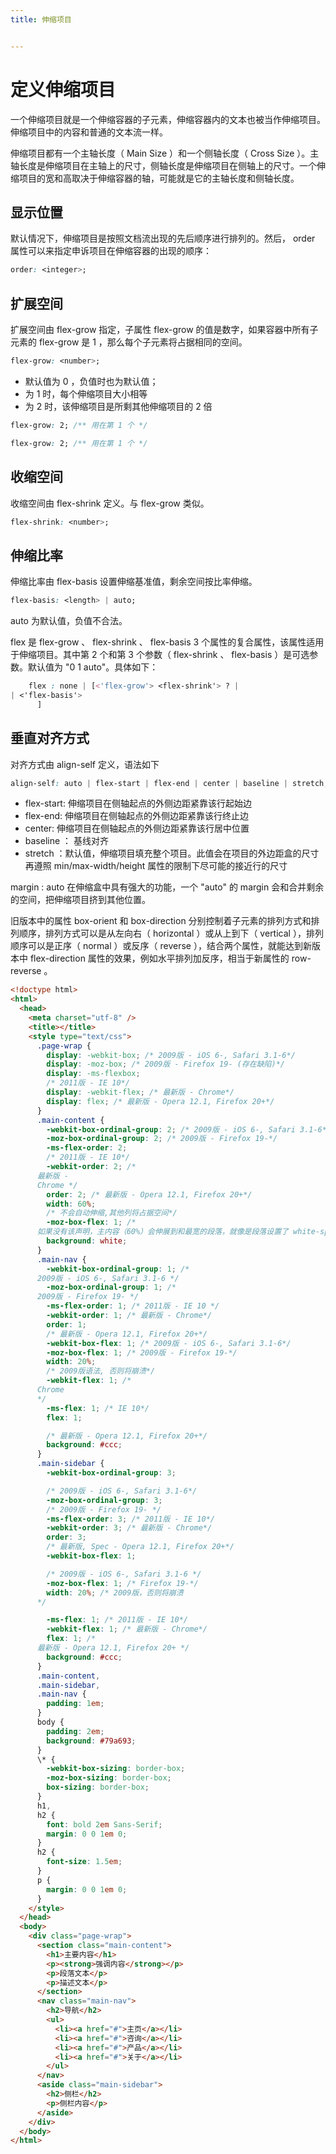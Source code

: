 ```yaml
---
title: 伸缩项目


---
```


# 定义伸缩项目

一个伸缩项目就是一个伸缩容器的子元素，伸缩容器内的文本也被当作伸缩项目。伸缩项目中的内容和普通的文本流一样。

伸缩项目都有一个主轴长度（ Main Size ）和一个侧轴长度（ Cross Size ）。主轴长度是伸缩项目在主轴上的尺寸，侧轴长度是伸缩项目在侧轴上的尺寸。一个伸缩项目的宽和高取决于伸缩容器的轴，可能就是它的主轴长度和侧轴长度。

## 显示位置

默认情况下，伸缩项目是按照文档流出现的先后顺序进行排列的。然后， order 属性可以来指定申诉项目在伸缩容器的出现的顺序：

```css
order: <integer>;
```

## 扩展空间

扩展空间由 flex-grow 指定，子属性 flex-grow 的值是数字，如果容器中所有子元素的 flex-grow 是 1 ，那么每个子元素将占据相同的空间。

```css
flex-grow: <number>;
```

- 默认值为 0 ，负值时也为默认值；
- 为 1 时，每个伸缩项目大小相等
- 为 2 时，该伸缩项目是所剩其他伸缩项目的 2 倍

```css
flex-grow: 2; /** 用在第 1 个 */
```

```css
flex-grow: 2; /** 用在第 1 个 */
```

## 收缩空间

收缩空间由 flex-shrink 定义。与 flex-grow 类似。

```css
flex-shrink: <number>;
```

## 伸缩比率

伸缩比率由 flex-basis 设置伸缩基准值，剩余空间按比率伸缩。

```css
flex-basis: <length> | auto;
```

auto 为默认值，负值不合法。

flex 是 flex-grow 、 flex-shrink 、 flex-basis 3 个属性的复合属性，该属性适用于伸缩项目。其中第 2 个和第 3
个参数（ flex-shrink 、 flex-basis ）是可选参数。默认值为 "0 1 auto"。具体如下：

```css
    flex : none | [<'flex-grow'> <flex-shrink'> ? |
| <'flex-basis'>
      ]
```

## 垂直对齐方式

对齐方式由 align-self 定义，语法如下

```css
align-self: auto | flex-start | flex-end | center | baseline | stretch;
```

- flex-start: 伸缩项目在侧轴起点的外侧边距紧靠该行起始边
- flex-end: 伸缩项目在侧轴起点的外侧边距紧靠该行终止边
- center: 伸缩项目在侧轴起点的外侧边距紧靠该行居中位置
- baseline ： 基线对齐
- stretch ：默认值，伸缩项目填充整个项目。此值会在项目的外边距盒的尺寸再遵照 min/max-width/height 属性的限制下尽可能的接近行的尺寸

margin : auto 在伸缩盒中具有强大的功能，一个 "auto" 的 margin 会和合并剩余的空间，把伸缩项目挤到其他位置。

旧版本中的属性 box-orient 和 box-direction 分别控制着子元素的排列方式和排列顺序，排列方式可以是从左向右（ horizontal ）或从上到下（ vertical ），排列顺序可以是正序（
normal ）或反序（ reverse ），结合两个属性，就能达到新版本中 flex-direction 属性的效果，例如水平排列加反序，相当于新属性的 row-reverse 。

```html
<!doctype html>
<html>
  <head>
    <meta charset="utf-8" />
    <title></title>
    <style type="text/css">
      .page-wrap {
        display: -webkit-box; /* 2009版 - iOS 6-, Safari 3.1-6*/
        display: -moz-box; /* 2009版 - Firefox 19- (存在缺陷)*/
        display: -ms-flexbox;
        /* 2011版 - IE 10*/
        display: -webkit-flex; /* 最新版 - Chrome*/
        display: flex; /* 最新版 - Opera 12.1, Firefox 20+*/
      }
      .main-content {
        -webkit-box-ordinal-group: 2; /* 2009版 - iOS 6-, Safari 3.1-6*/
        -moz-box-ordinal-group: 2; /* 2009版 - Firefox 19-*/
        -ms-flex-order: 2;
        /* 2011版 - IE 10*/
        -webkit-order: 2; /*
      最新版 -
      Chrome */
        order: 2; /* 最新版 - Opera 12.1, Firefox 20+*/
        width: 60%;
        /* 不会自动伸缩,其他列将占据空间*/
        -moz-box-flex: 1; /*
      如果没有该声明，主内容（60%）会伸展到和最宽的段落，就像是段落设置了 white-space:nowrap */
        background: white;
      }
      .main-nav {
        -webkit-box-ordinal-group: 1; /*
      2009版 - iOS 6-, Safari 3.1-6 */
        -moz-box-ordinal-group: 1; /*
      2009版 - Firefox 19- */
        -ms-flex-order: 1; /* 2011版 - IE 10 */
        -webkit-order: 1; /* 最新版 - Chrome*/
        order: 1;
        /* 最新版 - Opera 12.1, Firefox 20+*/
        -webkit-box-flex: 1; /* 2009版 - iOS 6-, Safari 3.1-6*/
        -moz-box-flex: 1; /* 2009版 - Firefox 19-*/
        width: 20%;
        /* 2009版语法, 否则将崩溃*/
        -webkit-flex: 1; /*
      Chrome
      */
        -ms-flex: 1; /* IE 10*/
        flex: 1;

        /* 最新版 - Opera 12.1, Firefox 20+*/
        background: #ccc;
      }
      .main-sidebar {
        -webkit-box-ordinal-group: 3;

        /* 2009版 - iOS 6-, Safari 3.1-6*/
        -moz-box-ordinal-group: 3;
        /* 2009版 - Firefox 19- */
        -ms-flex-order: 3; /* 2011版 - IE 10*/
        -webkit-order: 3; /* 最新版 - Chrome*/
        order: 3;
        /* 最新版, Spec - Opera 12.1, Firefox 20+*/
        -webkit-box-flex: 1;

        /* 2009版 - iOS 6-, Safari 3.1-6 */
        -moz-box-flex: 1; /* Firefox 19-*/
        width: 20%; /* 2009版，否则将崩溃
      */

        -ms-flex: 1; /* 2011版 - IE 10*/
        -webkit-flex: 1; /* 最新版 - Chrome*/
        flex: 1; /*
      最新版 - Opera 12.1, Firefox 20+ */
        background: #ccc;
      }
      .main-content,
      .main-sidebar,
      .main-nav {
        padding: 1em;
      }
      body {
        padding: 2em;
        background: #79a693;
      }
      \* {
        -webkit-box-sizing: border-box;
        -moz-box-sizing: border-box;
        box-sizing: border-box;
      }
      h1,
      h2 {
        font: bold 2em Sans-Serif;
        margin: 0 0 1em 0;
      }
      h2 {
        font-size: 1.5em;
      }
      p {
        margin: 0 0 1em 0;
      }
    </style>
  </head>
  <body>
    <div class="page-wrap">
      <section class="main-content">
        <h1>主要内容</h1>
        <p><strong>强调内容</strong></p>
        <p>段落文本</p>
        <p>描述文本</p>
      </section>
      <nav class="main-nav">
        <h2>导航</h2>
        <ul>
          <li><a href="#">主页</a></li>
          <li><a href="#">咨询</a></li>
          <li><a href="#">产品</a></li>
          <li><a href="#">关于</a></li>
        </ul>
      </nav>
      <aside class="main-sidebar">
        <h2>侧栏</h2>
        <p>侧栏内容</p>
      </aside>
    </div>
  </body>
</html>
```

            